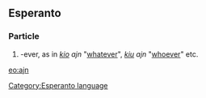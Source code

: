 ==Esperanto==
===Particle===
# -ever, as in ''[[kio]] ajn'' "[[whatever]]", ''[[kiu]] ajn'' "[[whoever]]" etc.

[[eo:ajn]]
[[Category:Esperanto language]]
{{Universala Vortaro}}